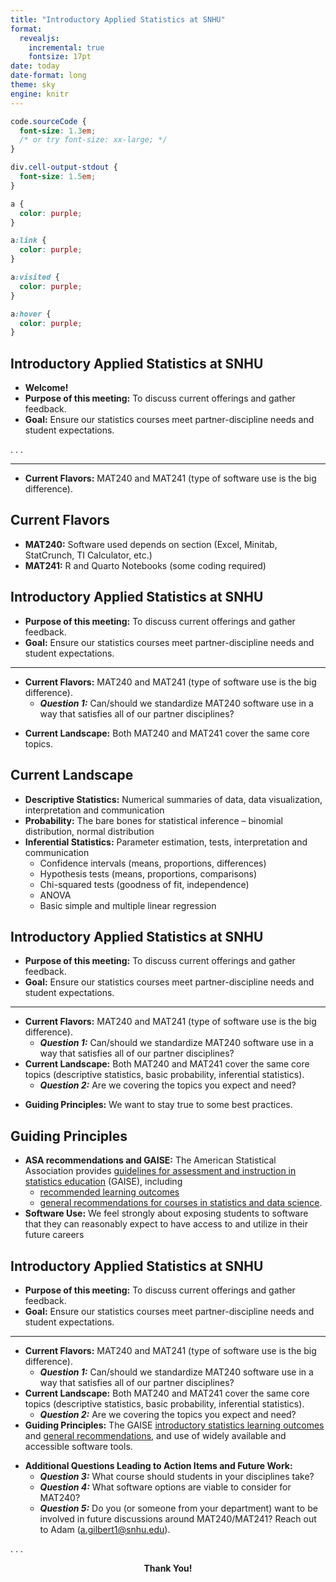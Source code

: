 ```yaml
---
title: "Introductory Applied Statistics at SNHU"
format: 
  revealjs:
    incremental: true
    fontsize: 17pt
date: today
date-format: long
theme: sky
engine: knitr
---
```


```css
code.sourceCode {
  font-size: 1.3em;
  /* or try font-size: xx-large; */
}

div.cell-output-stdout {
  font-size: 1.5em;
}

a {
  color: purple;
}

a:link {
  color: purple;
}

a:visited {
  color: purple;
}

a:hover {
  color: purple;
}

```

## Introductory Applied Statistics at SNHU

+ **Welcome!**
+ **Purpose of this meeting:** To discuss current offerings and gather feedback.
+ **Goal:** Ensure our statistics courses meet partner-discipline needs and student expectations.

. . .

<hr>

+ **Current Flavors:** MAT240 and MAT241 (type of software use is the big difference).

## Current Flavors

+ **MAT240:** Software used depends on section (Excel, Minitab, StatCrunch, TI Calculator, etc.)
+ **MAT241:** R and Quarto Notebooks (some coding required)

## Introductory Applied Statistics at SNHU

:::{.nonincremental}

+ **Purpose of this meeting:** To discuss current offerings and gather feedback.
+ **Goal:** Ensure our statistics courses meet partner-discipline needs and student expectations.

:::

<hr>

:::{.nonincremental}

+ **Current Flavors:** MAT240 and MAT241 (type of software use is the big difference).
  + ***Question 1:*** Can/should we standardize MAT240 software use in a way that satisfies all of our partner disciplines?

:::

+ **Current Landscape:** Both MAT240 and MAT241 cover the same core topics.

## Current Landscape

+ **Descriptive Statistics:** Numerical summaries of data, data visualization, interpretation and communication
+ **Probability:** The bare bones for statistical inference -- binomial distribution, normal distribution
+ **Inferential Statistics:** Parameter estimation, tests, interpretation and communication
   + Confidence intervals (means, proportions, differences)
   + Hypothesis tests (means, proportions, comparisons)
   + Chi-squared tests (goodness of fit, independence)
   + ANOVA
   + Basic simple and multiple linear regression
   
## Introductory Applied Statistics at SNHU

:::{.nonincremental}

+ **Purpose of this meeting:** To discuss current offerings and gather feedback.
+ **Goal:** Ensure our statistics courses meet partner-discipline needs and student expectations.

:::

<hr>

:::{.nonincremental}

+ **Current Flavors:** MAT240 and MAT241 (type of software use is the big difference).
  + ***Question 1:*** Can/should we standardize MAT240 software use in a way that satisfies all of our partner disciplines?

+ **Current Landscape:** Both MAT240 and MAT241 cover the same core topics (descriptive statistics, basic probability, inferential statistics).
  + ***Question 2:*** Are we covering the topics you expect and need?

:::

+ **Guiding Principles:** We want to stay true to some best practices.

## Guiding Principles

+ **ASA recommendations and GAISE:** The American Statistical Association provides [guidelines for assessment and instruction in statistics education](https://www.amstat.org/education/guidelines-for-assessment-and-instruction-in-statistics-education-(gaise)-reports) (GAISE), including 
  + [recommended learning outcomes](https://community.amstat.org/collegegaiserevision/slo)
  + [general recommendations for courses in statistics and data science](https://community.amstat.org/collegegaiserevision/revised-gaise-ten-recs).

+ **Software Use:** We feel strongly about exposing students to software that they can reasonably expect to have access to and utilize in their future careers

## Introductory Applied Statistics at SNHU

:::{.nonincremental}

+ **Purpose of this meeting:** To discuss current offerings and gather feedback.
+ **Goal:** Ensure our statistics courses meet partner-discipline needs and student expectations.

:::

<hr>

:::{.nonincremental}

+ **Current Flavors:** MAT240 and MAT241 (type of software use is the big difference).
  + ***Question 1:*** Can/should we standardize MAT240 software use in a way that satisfies all of our partner disciplines?

+ **Current Landscape:** Both MAT240 and MAT241 cover the same core topics (descriptive statistics, basic probability, inferential statistics).
  + ***Question 2:*** Are we covering the topics you expect and need?

+ **Guiding Principles:** The GAISE [introductory statistics learning outcomes](https://community.amstat.org/collegegaiserevision/slo) and [general recommendations](https://community.amstat.org/collegegaiserevision/revised-gaise-ten-recs), and use of widely available and accessible software tools.

:::

+ **Additional Questions Leading to Action Items and Future Work:** 
  + ***Question 3:*** What course should students in your disciplines take? 
  + ***Question 4:*** What software options are viable to consider for MAT240?
  + ***Question 5:*** Do you (or someone from your department) want to be involved in future discussions around MAT240/MAT241? Reach out to Adam ([a.gilbert1@snhu.edu](mailto:a.gilbert1@snhu.edu)).

. . . 

<center> **Thank You!** </center>
   


